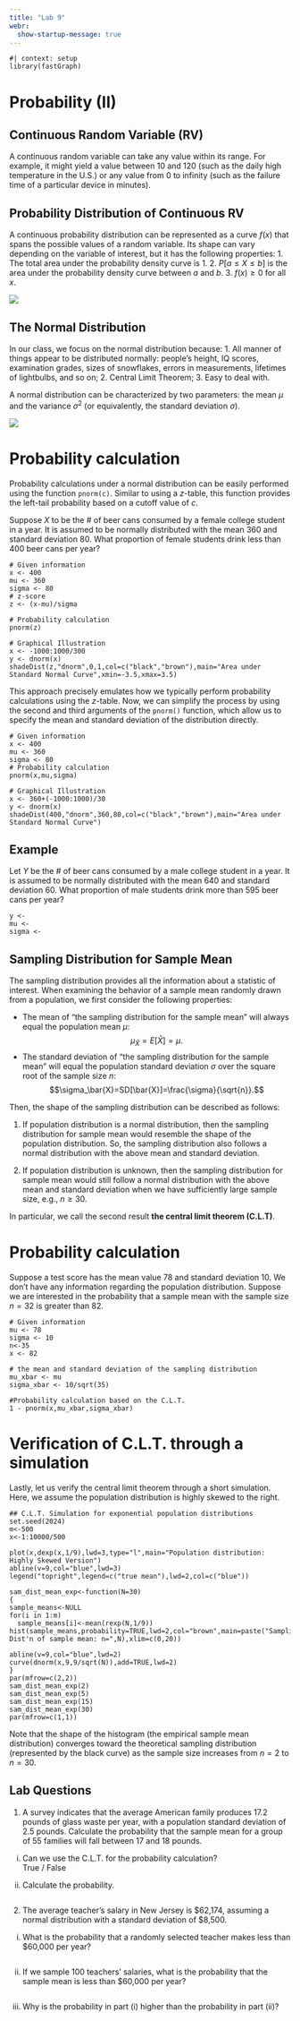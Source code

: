 ```yaml
---
title: "Lab 9"
webr:
  show-startup-message: true
---
```


```webr-r
#| context: setup
library(fastGraph)
```
# Probability (II)

## Continuous Random Variable (RV)

A continuous random variable can take any value within its range. For example, it might yield a value between 10 and 120 (such as the daily high temperature in the U.S.) or any value from 0 to infinity (such as the failure time of a particular device in minutes).

## Probability Distribution of Continuous RV

A continuous probability distribution can be represented as a curve $f(x)$ that spans the possible values of a random variable. Its shape can vary depending on the variable of interest, but it has the following properties:
1. The total area under the probability density curve is 1.
2. $P[ a\le X\le b ]$ is the area under the probability density curve between $a$ and $b$.
3. $f(x)\ge 0$  for all $x$.

![](images/density.png){fig-align="center"}

## The Normal Distribution

In our class, we focus on the normal distribution because:
1. All manner of things appear to be distributed normally: people’s height, IQ scores, examination grades, sizes of snowflakes, errors in measurements, lifetimes of lightbulbs, and so on;
2. Central Limit Theorem;
3. Easy to deal with.

A normal distribution can be characterized by two parameters: the mean $\mu$ and the variance $\sigma^2$ (or equivalently, the standard deviation $\sigma$).

![](images/normal.gif){fig-align="center"}

# Probability calculation

Probability calculations under a normal distribution can be easily performed using the function $\texttt{pnorm(c)}$. Similar to using a $z$-table, this function provides the left-tail probability based on a cutoff value of $c$.

Suppose $X$ to be the # of beer cans consumed by a female college student in a year. It is assumed to be normally distributed with the mean 360 and standard deviation 80. What proportion of female students drink less than 400 beer cans per year? 

```webr-r
# Given information
x <- 400
mu <- 360
sigma <- 80
# z-score
z <- (x-mu)/sigma

# Probability calculation
pnorm(z)

# Graphical Illustration
x <- -1000:1000/300
y <- dnorm(x)
shadeDist(z,"dnorm",0,1,col=c("black","brown"),main="Area under Standard Normal Curve",xmin=-3.5,xmax=3.5)
```

This approach precisely emulates how we typically perform probability calculations using the $z$-table. Now, we can simplify the process by using the second and third arguments of the $\texttt{pnorm()}$ function, which allow us to specify the mean and standard deviation of the distribution directly.

```webr-r
# Given information
x <- 400
mu <- 360
sigma <- 80
# Probability calculation
pnorm(x,mu,sigma)

# Graphical Illustration
x <- 360+(-1000:1000)/30
y <- dnorm(x)
shadeDist(400,"dnorm",360,80,col=c("black","brown"),main="Area under Standard Normal Curve")

```

## Example

Let $Y$ be the # of beer cans consumed by a male college student in a year. It is assumed to be normally distributed with the mean 640 and standard deviation 60. What proportion of male students drink more than 595 beer cans per year? 
```webr-r
y <-
mu <-
sigma <-
```

## Sampling Distribution for Sample Mean

The sampling distribution provides all the information about a statistic of interest. When examining the behavior of a sample mean randomly drawn from a population, we first consider the following properties:

* The mean of "the sampling distribution for the sample mean" will always equal the population mean $\mu$:
$$\mu_\bar{X}=E[\bar{X}]=\mu.$$
* The standard deviation of "the sampling distribution for the sample mean" will equal the population standard deviation $\sigma$ over the square root of the sample size $n$:
$$\sigma_\bar{X}=SD[\bar{X}]=\frac{\sigma}{\sqrt{n}}.$$

Then, the shape of the sampling distribution can be described as follows:

1. If population distribution is a normal distribution, then the sampling distribution for sample mean would resemble the shape of the population distribution. So, the sampling distribution also follows a normal distribution with the above mean and standard deviation.

2. If population distribution is unknown, then the sampling distribution for sample mean would still follow a normal distribution with the above mean and standard deviation when we have sufficiently large sample size, e.g., $n\ge 30$.

In particular, we call the second result **the central limit theorem (C.L.T)**.

# Probability calculation

Suppose a test score has the mean value 78 and standard deviation 10. We don't have any information regarding the population distribution. Suppose we are interested in the probability that a sample mean with the sample size $n=32$ is greater than 82.
```webr-r
# Given information
mu <- 78
sigma <- 10
n<-35
x <- 82

# the mean and standard deviation of the sampling distribution
mu_xbar <- mu
sigma_xbar <- 10/sqrt(35)

#Probability calculation based on the C.L.T.
1 - pnorm(x,mu_xbar,sigma_xbar)
```




# Verification of C.L.T. through a simulation 

Lastly, let us verify the central limit theorem through a short simulation. Here, we assume the population distribution is highly skewed to the right. 

```webr-r
## C.L.T. Simulation for exponential population distributions
set.seed(2024)
m<-500
x<-1:10000/500

plot(x,dexp(x,1/9),lwd=3,type="l",main="Population distribution: Highly Skewed Version")
abline(v=9,col="blue",lwd=3)
legend("topright",legend=c("true mean"),lwd=2,col=c("blue"))

sam_dist_mean_exp<-function(N=30)
{
sample_means<-NULL
for(i in 1:m)
  sample_means[i]<-mean(rexp(N,1/9))
hist(sample_means,probability=TRUE,lwd=2,col="brown",main=paste("Sampling Dist'n of sample mean: n=",N),xlim=c(0,20))

abline(v=9,col="blue",lwd=2)
curve(dnorm(x,9,9/sqrt(N)),add=TRUE,lwd=2)
}
par(mfrow=c(2,2))
sam_dist_mean_exp(2)
sam_dist_mean_exp(5)
sam_dist_mean_exp(15)
sam_dist_mean_exp(30)
par(mfrow=c(1,1))
```
Note that the shape of the histogram (the empirical sample mean distribution) converges toward the theoretical sampling distribution (represented by the black curve) as the sample size increases from $n=2$ to $n=30$.


## Lab Questions

1. A survey indicates that the average American family produces 17.2 pounds of glass waste per year, with a population standard deviation of 2.5 pounds. Calculate the probability that the sample mean for a group of 55 families will fall between 17 and 18 pounds.
i. Can we use the C.L.T. for the probability calculation?  
True / False

ii. Calculate the probability.
```webr-r

```

2. The average teacher's salary in New Jersey is \$62,174, assuming a normal distribution with a standard deviation of \$8,500.
i. What is the probability that a randomly selected teacher makes less than \$60,000 per year?
```webr-r

```
ii. If we sample 100 teachers' salaries, what is the probability that the sample mean is less than \$60,000 per year?
```webr-r

```
iii. Why is the probability in part (i) higher than the probability in part (ii)?





